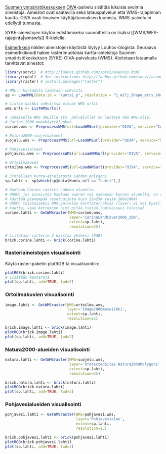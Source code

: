 [Suomen ympäristökeskuksen](http://www.ymparisto.fi/syke) [OIVA]( www.ymparisto.fi/oiva)-palvelu sisältää lukuisia avoimia aineistoja. Aineistot ovat saatavilla sekä latauspalvelun että WMS-rajapinnan kautta. OIVA vaati ilmaisen käyttäjätunnuksen luomista, WMS-palvelu ei edellytä tunnusta. 

SYKE-aineistojen käytön edistämiseksi suunnitteilla on lisäksi [[WMS/WFS-rajapinta|wmswfs]] R-kielelle.

[Esimerkkejä](http://louhos.wordpress.com/2011/12/28/paikkatieto-rajapinnat-ja-sorvi-osa-1/) näiden aineistojen käytöstä löytyy Louhos-blogista. Seuraava esimerkkikoodi hakee rasterimuotoisia kartta-aineistoja Suomen ympäristökeskuksen (SYKE) OIVA-palvelusta (WMS). Aloitetaan lataamalla tarvittavat ainestot:
 

```r
library(sorvi)  # http://louhos.github.com/sorvi/asennus.html
library(rgdal)  # See instructions http://louhos.github.com/sorvi/asennus.html
library(raster) # install.packages("raster")

# MML:n kuntadata ladataan soRvista
sp <- LoadMML(data.id = "kunta1_p", resolution = "1_milj_Shape_etrs_shape") 

# Listaa kaikki soRvi:ssa olevat WMS urlit
wms.urls <- ListWMSurls()

# Jokaiselle WMS URLille (ts. palvelulle) on luotava oma WMS-olio.
# Corine 2006 maankäyttöluokat
corine.wms <- PreprocessWMS(url=LoadWMSurl(provider="OIVA", service="Corine"))

# Natura2000-suojelualueet
suojelu.wms <- PreprocessWMS(url=LoadWMSurl(provider="OIVA", service="Suojelu"))

# Pohjavesialueet
pohjavesi.wms <- PreprocessWMS(url=LoadWMSurl(provider="OIVA", service="Pohjavesi"))

# Ortoilmakuvat
ortoilma.wms <- PreprocessWMS(url=LoadWMSurl(provider="OIVA", service="Image"))

# Erotellaan kunta-aineistosta Lahden polygoni
sp.lahti <- sp[which(sp@data$Kunta_ni1 == "Lahti"),]

# Haetaan Corine rasteri Lahden alueelta
# HUOM: jos aineistoa haetaan suuren tai useamman kunnan alueelta, on syytä
# käyttää pienempää resoluutiota kuin 25x25m (esim 100x100m)
# HUOM: toistaiseksi WMS-palvelun karttakerroksia (layer) ei voi kysellä soRvin
# kautta, vaan kerroksen nimi pitää tietää (ominaisuus tulossa)
corine.lahti <- GetWMSraster(WMS=corine.wms,
                             layer='CorineLandCover2006_25m',
                             extent=sp.lahti,
                             resolution=25)

# Liitetään rasterin 3 kaistaa yhdeksi (RGB)
brick.corine.lahti <- brick(corine.lahti)
```

### Rasteriaineistojen visualisointi

Käytä raster-paketin plotRGB:tä visualisointiin:

```r
plotRGB(brick.corine.lahti)
# Lisätään kuntaraja
plot(sp.lahti, add=TRUE, lwd=2)
```

### Ortoilmakuvien visualisointi

```r
image.lahti <- GetWMSraster(WMS=ortoilma.wms,
                            layer='Image2006mosaiikki',
                            extent=sp.lahti,
                            resolution=25)

brick.image.lahti <- brick(image.lahti)
plotRGB(brick.image.lahti)
plot(sp.lahti, add=TRUE, lwd=2)
```


### Natura2000-alueiden visualisointi

```r
natura.lahti <- GetWMSraster(WMS=suojelu.wms,
                             layer='ProtectedSites.Natura2000Polygons',
                             extent=sp.lahti,
                             resolution=25)

brick.natura.lahti <- brick(natura.lahti)
plotRGB(brick.natura.lahti)
plot(sp.lahti, add=TRUE, lwd=2)
```

### Pohjavesialueiden visualisointi

```r
pohjavesi.lahti <- GetWMSraster(WMS=pohjavesi.wms,
                                layer='Pohjavesialue',
                                extent=sp.lahti,
                                resolution=25)

brick.pohjavesi.lahti <- brick(pohjavesi.lahti)
plotRGB(brick.pohjavesi.lahti)
plot(sp.lahti, add=TRUE, lwd=2)
```



